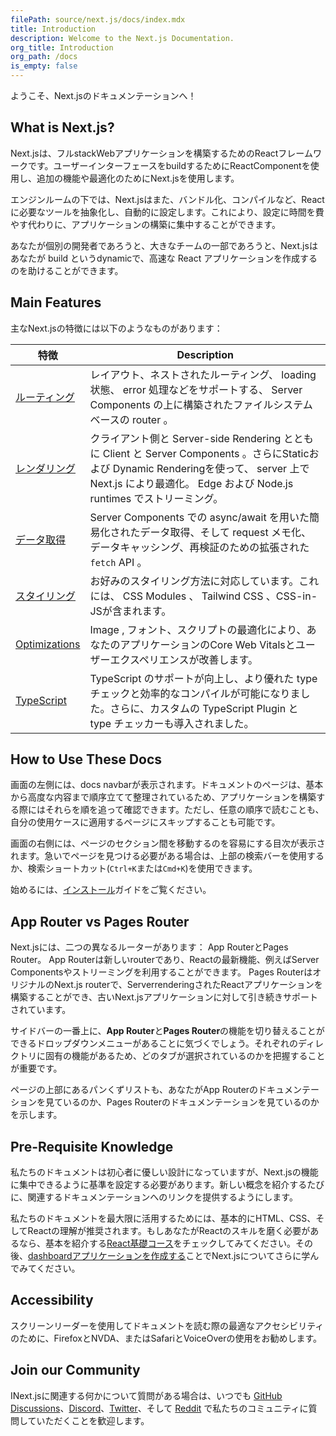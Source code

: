 ```yaml
---
filePath: source/next.js/docs/index.mdx
title: Introduction
description: Welcome to the Next.js Documentation.
org_title: Introduction
org_path: /docs
is_empty: false
---
```


ようこそ、Next.jsのドキュメンテーションへ！

## What is Next.js?

Next.jsは、フルstackWebアプリケーションを構築するためのReactフレームワークです。ユーザーインターフェースをbuildするためにReactComponentを使用し、追加の機能や最適化のためにNext.jsを使用します。

エンジンルームの下では、Next.jsはまた、バンドル化、コンパイルなど、Reactに必要なツールを抽象化し、自動的に設定します。これにより、設定に時間を費やす代わりに、アプリケーションの構築に集中することができます。

あなたが個別の開発者であろうと、大きなチームの一部であろうと、Next.jsはあなたが build というdynamicで、高速な React アプリケーションを作成するのを助けることができます。

## Main Features

主なNext.jsの特徴には以下のようなものがあります：

| 特徴 | Description |
| ------------------------------------------------------------------------ | ------------------------------------------------------------------------------------------------------------------------------------------------------------------------------------------------ |
| [ルーティング](/ja/javascript/next.js/v14/02-app/01-building-your-application/01-routing) | レイアウト、ネストされたルーティング、 loading 状態、 error 処理などをサポートする、 Server Components の上に構築されたファイルシステムベースの router 。|
| [レンダリング](/ja/javascript/next.js/v14/02-app/01-building-your-application/03-rendering) | クライアント側と Server-side Rendering とともに Client と Server Components 。さらにStaticおよび Dynamic Renderingを使って、 server 上で Next.js により最適化。 Edge および Node.js runtimes でストリーミング。 |
| [データ取得](/ja/javascript/next.js/v14/02-app/01-building-your-application/02-data-fetching) | Server Components での async/await を用いた簡易化されたデータ取得、そして request メモ化、データキャッシング、再検証のための拡張された`fetch` API 。 |
| [スタイリング](/ja/javascript/next.js/v14/02-app/01-building-your-application/05-styling) | お好みのスタイリング方法に対応しています。これには、 CSS Modules 、 Tailwind CSS 、CSS-in-JSが含まれます。|
| [Optimizations](/ja/javascript/next.js/v14/02-app/01-building-your-application/06-optimizing) | Image , フォント、スクリプトの最適化により、あなたのアプリケーションのCore Web Vitalsとユーザーエクスペリエンスが改善します。|
| [TypeScript](/ja/javascript/next.js/v14/02-app/01-building-your-application/07-configuring/01-typescript) | TypeScript のサポートが向上し、より優れた type チェックと効率的なコンパイルが可能になりました。さらに、カスタムの TypeScript Plugin と type チェッカーも導入されました。 |

## How to Use These Docs

画面の左側には、docs navbarが表示されます。ドキュメントのページは、基本から高度な内容まで順序立てて整理されているため、アプリケーションを構築する際にはそれらを順を追って確認できます。ただし、任意の順序で読むことも、自分の使用ケースに適用するページにスキップすることも可能です。

画面の右側には、ページのセクション間を移動するのを容易にする目次が表示されます。急いでページを見つける必要がある場合は、上部の検索バーを使用するか、検索ショートカット(`Ctrl+K`または`Cmd+K`)を使用できます。

始めるには、[インストール](/ja/javascript/next.js/v14/01-getting-started/01-installation)ガイドをご覧ください。

## App Router vs Pages Router

Next.jsには、二つの異なるルーターがあります： App RouterとPages Router。 App Routerは新しいrouterであり、Reactの最新機能、例えばServer Componentsやストリーミングを利用することができます。 Pages RouterはオリジナルのNext.js routerで、ServerrenderingされたReactアプリケーションを構築することができ、古いNext.jsアプリケーションに対して引き続きサポートされています。

サイドバーの一番上に、**App Router**と**Pages Router**の機能を切り替えることができるドロップダウンメニューがあることに気づくでしょう。それぞれのディレクトリに固有の機能があるため、どのタブが選択されているのかを把握することが重要です。

ページの上部にあるパンくずリストも、あなたがApp Routerのドキュメンテーションを見ているのか、Pages Routerのドキュメンテーションを見ているのかを示します。

## Pre-Requisite Knowledge

私たちのドキュメントは初心者に優しい設計になっていますが、Next.jsの機能に集中できるように基準を設定する必要があります。新しい概念を紹介するたびに、関連するドキュメンテーションへのリンクを提供するようにします。

私たちのドキュメントを最大限に活用するためには、基本的にHTML、CSS、そしてReactの理解が推奨されます。もしあなたがReactのスキルを磨く必要があるなら、基本を紹介する[React基礎コース](/learn/react-foundations)をチェックしてみてください。その後、[dashboardアプリケーションを作成する](/learn/dashboard-app)ことでNext.jsについてさらに学んでみてください。

## Accessibility

スクリーンリーダーを使用してドキュメントを読む際の最適なアクセシビリティのために、FirefoxとNVDA、またはSafariとVoiceOverの使用をお勧めします。

## Join our Community

INext.jsに関連する何かについて質問がある場合は、いつでも [GitHub Discussions](https://github.com/vercel/next.js/discussions)、[Discord](https://discord.com/invite/bUG2bvbtHy)、[Twitter](https://twitter.com/nextjs)、そして [Reddit](https://www.reddit.com/r/nextjs) で私たちのコミュニティに質問していただくことを歓迎します。
